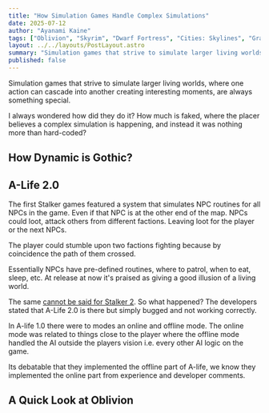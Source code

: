 ```yaml
---
title: "How Simulation Games Handle Complex Simulations"
date: 2025-07-12
author: "Ayanami Kaine"
tags: ["Oblivion", "Skyrim", "Dwarf Fortress", "Cities: Skylines", "Grand Strategy", "Simulation", "Stalker", "Gothic"]
layout: ../../layouts/PostLayout.astro
summary: "Simulation games that strive to simulate larger living worlds, where one action can casscade into another creating intresting moments, are always something special."
published: false
---
```


Simulation games that strive to simulate larger living worlds, where one action can cascade into another creating interesting moments, are always something special.

I always wondered how did they do it? How much is faked, where the placer believes a complex simulation is happening, and instead it was nothing more than hard-coded?

## How Dynamic is Gothic?

## A-Life 2.0

The first Stalker games featured a system that simulates NPC routines for all NPCs in the game. Even if that NPC is at the other end of the map. NPCs could loot, attack others from different factions. Leaving loot for the player or the next NPCs.

The player could stumble upon two factions fighting because by coincidence the path of them crossed.

Essentially NPCs have pre-defined routines, where to patrol, when to eat, sleep, etc. At release at now it's praised as giving a good illusion of a living world.

The same [cannot be said for Stalker 2](https://www.reddit.com/r/stalker/comments/1gx1sds/i_have_tested_alife_20_for_10_hours_straight_3/). So what happened? The developers stated that A-Life 2.0 is there but simply bugged and not working correctly.

In A-life 1.0 there were to modes an online and offline mode. The online mode was related to things close to the player where the offline mode handled the AI outside the players vision i.e. every other AI logic on the game.

Its debatable that they implemented the offline part of A-life, we know they implemented the online part from experience and developer comments. 

## A Quick Look at Oblivion